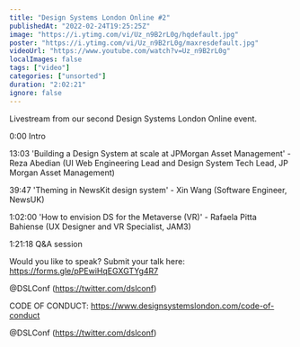 ```yaml
---
title: "Design Systems London Online #2"
publishedAt: "2022-02-24T19:25:25Z"
image: "https://i.ytimg.com/vi/Uz_n9B2rL0g/hqdefault.jpg"
poster: "https://i.ytimg.com/vi/Uz_n9B2rL0g/maxresdefault.jpg"
videoUrl: "https://www.youtube.com/watch?v=Uz_n9B2rL0g"
localImages: false
tags: ["video"]
categories: ["unsorted"]
duration: "2:02:21"
ignore: false
---
```

Livestream from our second Design Systems London Online event.

0:00 Intro

13:03 'Building a Design System at scale at JPMorgan Asset Management' - Reza Abedian (UI Web Engineering Lead and Design System Tech Lead, JP Morgan Asset Management)

39:47 'Theming in NewsKit design system' - Xin Wang (Software Engineer, NewsUK)

1:02:00 'How to envision DS for the Metaverse (VR)' - Rafaela Pitta Bahiense (UX Designer and VR Specialist, JAM3)

1:21:18 Q&A session

Would you like to speak? Submit your talk here: https://forms.gle/pPEwiHqEGXGTYg4R7

@DSLConf (https://twitter.com/dslconf)

CODE OF CONDUCT: 
https://www.designsystemslondon.com/code-of-conduct

@DSLConf (https://twitter.com/dslconf)
